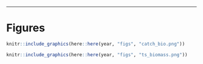 ---
\allsectionsfont{\centering}
# Figures

```r

knitr::include_graphics(here::here(year, "figs", "catch_bio.png"))
```

```r

knitr::include_graphics(here::here(year, "figs", "ts_biomass.png"))
```

